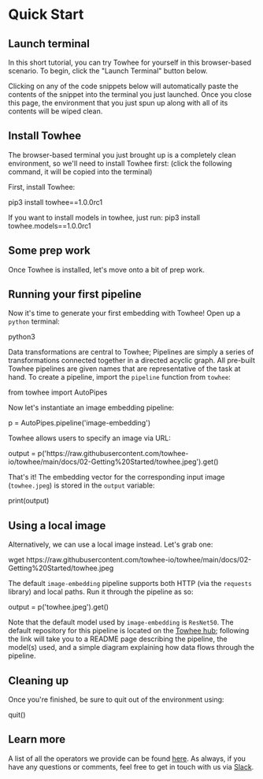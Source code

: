 # Quick Start


## Launch terminal

In this short tutorial, you can try Towhee for yourself in this browser-based scenario. To begin, click the "Launch Terminal" button below.

<KatacodaBtn />

Clicking on any of the code snippets below will automatically paste the contents of the snippet into the terminal you just launched. Once you close this page, the environment that you just spun up along with all of its contents will be wiped clean.

## Install Towhee

The browser-based terminal you just brought up is a completely clean environment, so we'll need to install Towhee first: (click the following command, it will be copied into the terminal)

First, install Towhee:

<KatacodaBlock>pip3 install towhee==1.0.0rc1</KatacodaBlock>

If you want to install models in towhee, just run:
<KatacodaBlock>pip3 install towhee.models==1.0.0rc1</KatacodaBlock>

<!--First, download the source code from [Github](https://github.com/towhee-io/towhee): <KatacodaBlock>git clone https://github.com/towhee-io/towhee.git</KatacodaBlock>

Go into the towhee directory: <KatacodaBlock>cd towhee</KatacodaBlock>

Run the provided setup script: <KatacodaBlock>python3 setup.py install</KatacodaBlock>-->

## Some prep work

Once Towhee is installed, let's move onto a bit of prep work.

## Running your first pipeline

Now it's time to generate your first embedding with Towhee! Open up a `python` terminal:

<KatacodaBlock>python3</KatacodaBlock>

Data transformations are central to Towhee; Pipelines are simply a series of transformations connected together in a directed acyclic graph. All pre-built Towhee pipelines are given names that are representative of the task at hand. To create a pipeline, import the `pipeline` function from `towhee`:

<KatacodaBlock>from towhee import AutoPipes</KatacodaBlock>

Now let's instantiate an image embedding pipeline:

<KatacodaBlock>p = AutoPipes.pipeline('image-embedding')</KatacodaBlock>

Towhee allows users to specify an image via URL:

<KatacodaBlock>
  output =
  p('https://raw.githubusercontent.com/towhee-io/towhee/main/docs/02-Getting%20Started/towhee.jpeg').get()
</KatacodaBlock>

That's it! The embedding vector for the corresponding input image (`towhee.jpeg`) is stored in the `output` variable:

<KatacodaBlock>print(output)</KatacodaBlock>

## Using a local image

Alternatively, we can use a local image instead. Let's grab one:

<KatacodaBlock>
  wget
  https://raw.githubusercontent.com/towhee-io/towhee/main/docs/02-Getting%20Started/towhee.jpeg
</KatacodaBlock>

The default `image-embedding` pipeline supports both HTTP (via the `requests` library) and local paths. Run it through the pipeline as so:

<KatacodaBlock>output = p('towhee.jpeg').get()</KatacodaBlock>

Note that the default model used by `image-embedding` is `ResNet50`. The default repository for this pipeline is located on the [Towhee hub](https://towhee.io/towhee/image-embedding); following the link will take you to a README page describing the pipeline, the model(s) used, and a simple diagram explaining how data flows through the pipeline.

## Cleaning up

Once you're finished, be sure to quit out of the environment using:

<KatacodaBlock>quit()</KatacodaBlock>

## Learn more

A list of all the operators we provide can be found [here](https://towhee.io/operators). As always, if you have any questions or comments, feel free to get in touch with us via [Slack](https://slack.towhee.io).
